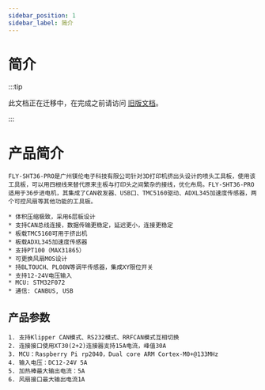 ```yaml
---
sidebar_position: 1
sidebar_label: 简介
---
```



# 简介

:::tip

此文档正在迁移中，在完成之前请访问 [旧版文档](https://mellow.klipper.cn/#/)。

:::

# 产品简介

    FLY-SHT36-PRO是广州镁伦电子科技有限公司针对3D打印机挤出头设计的喷头工具板，使用该工具板，可以用四根线来替代原来主板与打印头之间繁杂的接线，优化布局。FLY-SHT36-PRO适用于36步进电机，其集成了CAN收发器、USB口、TMC5160驱动、ADXL345加速度传感器，两个可控风扇等其他功能的工具板。

    * 体积压缩极致，采用6层板设计
    * 支持CAN总线连接，数据传输更稳定，延迟更小，连接更稳定
    * 板载TMC5160可用于挤出机
    * 板载ADXL345加速度传感器
    * 支持PT100（MAX31865）
    * 可更换风扇MOS设计
    * 持BLTOUCH、PL08N等调平传感器，集成XY限位开关
    * 支持12-24V电压输入 
    * MCU: STM32F072
    * 通信: CANBUS, USB

## 产品参数

    1. 支持Klipper CAN模式、RS232模式、RRFCAN模式互相切换
    2. 连接接口使用XT30(2+2)连接器支持15A电流，峰值30A
    3. MCU：Raspberry Pi rp2040，Dual core ARM Cortex-M0+@133MHz
    4. 输入电压：DC12-24V 5A
    5. 加热棒最大输出电流：5A
    6. 风扇接口最大输出电流1A
